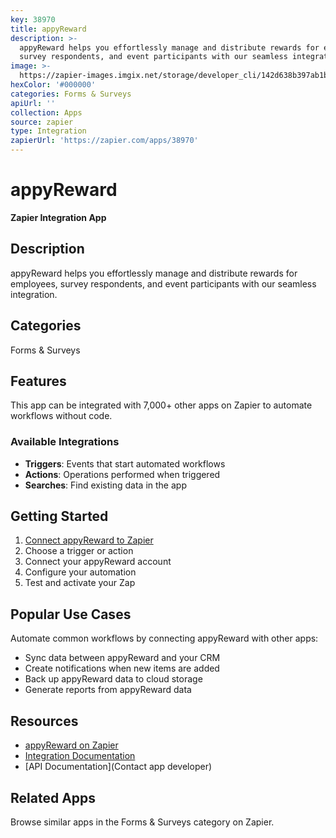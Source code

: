 ```yaml
---
key: 38970
title: appyReward
description: >-
  appyReward helps you effortlessly manage and distribute rewards for employees,
  survey respondents, and event participants with our seamless integration.
image: >-
  https://zapier-images.imgix.net/storage/developer_cli/142d638b397ab1b6a7aca8b45cda2d54.png?auto=format%2Ccompress&ixlib=python-3.0.0&q=50
hexColor: '#000000'
categories: Forms & Surveys
apiUrl: ''
collection: Apps
source: zapier
type: Integration
zapierUrl: 'https://zapier.com/apps/38970'
---
```

# appyReward

**Zapier Integration App**

## Description

appyReward helps you effortlessly manage and distribute rewards for employees, survey respondents, and event participants with our seamless integration.

## Categories

Forms & Surveys

## Features

This app can be integrated with 7,000+ other apps on Zapier to automate workflows without code.

### Available Integrations

- **Triggers**: Events that start automated workflows
- **Actions**: Operations performed when triggered
- **Searches**: Find existing data in the app

## Getting Started

1. [Connect appyReward to Zapier](https://zapier.com/apps/38970)
2. Choose a trigger or action
3. Connect your appyReward account
4. Configure your automation
5. Test and activate your Zap

## Popular Use Cases

Automate common workflows by connecting appyReward with other apps:

- Sync data between appyReward and your CRM
- Create notifications when new items are added
- Back up appyReward data to cloud storage
- Generate reports from appyReward data

## Resources

- [appyReward on Zapier](https://zapier.com/apps/38970)
- [Integration Documentation](https://zapier.com/apps/38970/integrations)
- [API Documentation](Contact app developer)

## Related Apps

Browse similar apps in the Forms & Surveys category on Zapier.
